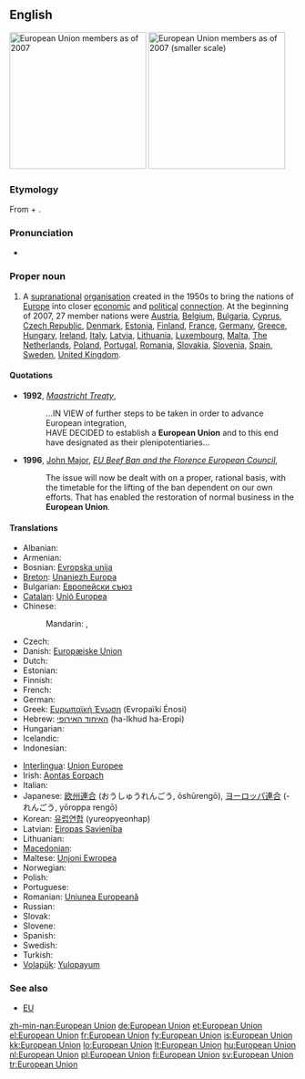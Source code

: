 {{wikipedia}}
==English==
[[Image:Location European Union.svg|thumb|right|240px|European Union members as of 2007]]
[[Image:EUenl-EU27.png|thumb|right|240px|European Union members as of 2007 (smaller scale)]]

===Etymology===
From {{term|European}} + {{term|union|Union}}.

===Pronunciation===
* {{IPA|/ˌjʊəɹəˈpiːən ˈjuːnjən/}}

===Proper noun===
{{en-proper noun|sg=[[European]] [[union|Union]]}}

# A [[supranational]] [[organisation]] created in the 1950s to bring the nations of [[Europe]] into closer [[economic]] and [[political]] [[connection]]. At the beginning of 2007, 27 member nations were [[Austria]], [[Belgium]], [[Bulgaria]], [[Cyprus]], [[Czech Republic]], [[Denmark]], [[Estonia]], [[Finland]], [[France]], [[Germany]], [[Greece]], [[Hungary]], [[Ireland]], [[Italy]], [[Latvia]], [[Lithuania]], [[Luxembourg]], [[Malta]], [[The Netherlands]], [[Poland]], [[Portugal]], [[Romania]], [[Slovakia]], [[Slovenia]], [[Spain]], [[Sweden]], [[United Kingdom]].

====Quotations====
* '''1992''', ''[[w:Maastricht Treaty|Maastricht Treaty]]'',
*: ...IN VIEW of further steps to be taken in order to advance European integration,<br/>HAVE DECIDED to establish a '''European Union''' and to this end have designated as their plenipotentiaries...
* '''1996''', [[w:John Major|John Major]], ''[[s:EU Beef Ban and the Florence European Council|EU Beef Ban and the Florence European Council]]'',
*: The issue will now be dealt with on a proper, rational basis, with the timetable for the lifting of the ban dependent on our own efforts. That has enabled the restoration of normal business in the '''European Union'''.

====Translations====
{{trans-top|The European Union}}
* Albanian: {{t+|sq|Bashkimi Evropian|xs=Albanian}}
* Armenian: {{t-|hy|Եվրամիություն|tr=Evramiut’yun}}
* Bosnian: [[Evropska unija]] {{f}}
* [[Breton]]: [[Unaniezh Europa]]
* Bulgarian: [[Европейски съюз]]
* [[Catalan]]: [[Unió Europea]] {{f}}
* Chinese:
*: Mandarin: {{t|zh|歐洲聯盟|sc=Hani}}, {{t|zh|欧洲联盟|tr=Ōuzhōu Liánméng|sc=Hani}}
* Czech: {{t-|cs|Evropská unie|f}}
* Danish: [[Europæiske Union]]
* Dutch: {{t+|nl|Europese Unie|f}}
* Estonian: {{t-|et|Euroopa Liit}}
* Finnish: {{t+|fi|Euroopan unioni}}
* French: {{t+|fr|Union européenne|f}}
* German: {{t+|de|Europäische Union|f}}
* Greek: [[Ευρωπαϊκή Ένωση]] (Evropaïkí Énosi) {{f}}
* Hebrew: [[האיחוד האירופי]] (ha-Ikhud ha-Eropi) {{m}}
* Hungarian: {{t+|hu|Európai Unió}}
* Icelandic: {{t+|is|Evrópusambandið|n}}
* Indonesian: {{t|id|Uni Eropa|xs=Indonesian}}
{{trans-mid}}
* [[Interlingua]]: [[Union Europee]]
* Irish: [[Aontas Eorpach]]
* Italian: {{t-|it|Unione Europea}}
* Japanese: [[欧州連合]] (おうしゅうれんごう, ōshūrengō), [[ヨーロッパ連合]] (-れんごう, yōroppa rengō)
* Korean: [[유럽연합]] (yureopyeonhap)
* Latvian: [[Eiropas Savienība]] {{f}}
* Lithuanian: {{t+|lt|Europos Sąjunga|xs=Lithuanian}}
* [[Macedonian]]: {{t-|mk|Европска Унија|f|tr=Évropska Únija}}
* Maltese: [[Unjoni Ewropea]]
* Norwegian: {{t|no|Europeiske Union}}
* Polish: {{t+|pl|Unia Europejska|f}}
* Portuguese: {{t|pt|União Europeia|f}}
* Romanian: [[Uniunea Europeană]] {{f}}
* Russian: {{t|ru|Европейский союз|m|tr=Jevropéjskij sojúz}}
* Slovak: {{t|sk|Európska únia|f}}
* Slovene: {{t|sl|Evropska unija|f}}
* Spanish: {{t+|es|Unión Europea|f}}
* Swedish: {{t+|sv|Europeiska unionen}}
* Turkish: {{t+|tr|Avrupa Birliği}}
* [[Volapük]]: [[Yulopayum]]
{{trans-bottom}}

===See also===
* [[EU]]

[[zh-min-nan:European Union]]
[[de:European Union]]
[[et:European Union]]
[[el:European Union]]
[[fr:European Union]]
[[fy:European Union]]
[[is:European Union]]
[[kk:European Union]]
[[lo:European Union]]
[[lt:European Union]]
[[hu:European Union]]
[[nl:European Union]]
[[pl:European Union]]
[[fi:European Union]]
[[sv:European Union]]
[[tr:European Union]]